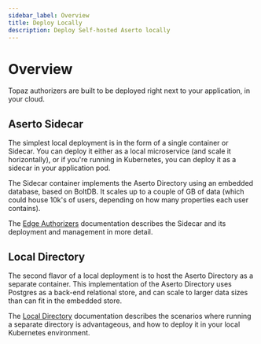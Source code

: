 ```yaml
---
sidebar_label: Overview
title: Deploy Locally
description: Deploy Self-hosted Aserto locally
---
```


# Overview

Topaz authorizers are built to be deployed right next to your application, in your cloud.

## Aserto Sidecar

The simplest local deployment is in the form of a single container or Sidecar. You can deploy it either as a local microservice (and scale it horizontally), or if you're running in Kubernetes, you can deploy it as a sidecar in your application pod.

The Sidecar container implements the Aserto Directory using an embedded database, based on BoltDB. It scales up to a couple of GB of data (which could house 10k's of users, depending on how many properties each user contains).

The [Edge Authorizers](/docs/edge-authorizers/overview.mdx) documentation describes the Sidecar and its deployment and management in more detail.

## Local Directory

The second flavor of a local deployment is to host the Aserto Directory as a separate container. This implementation of the Aserto Directory uses Postgres as a back-end relational store, and can scale to larger data sizes than can fit in the embedded store.

The [Local Directory](local-directory/overview.mdx) documentation describes the scenarios where running a separate directory is advantageous, and how to deploy it in your local Kubernetes environment.
